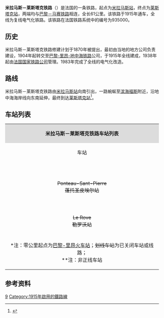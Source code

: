 {{Infobox rail system-route
|collapsed=no
|box_width=
|rail_name=米拉马斯－莱斯塔克铁路<br>{{lang|fr|Ligne de Miramas à l'Estaque}}
|banner_color=
|sec_banner_color=
|logo_filename={{法国交通标志/铁路|935000}}
|image_width=
|logo_bgcolor=
|logo_note=
|image =935000 - Ligne de Miramas à l'Estaque.png
|imagesize=
|caption=米拉马斯－莱斯塔克铁路路线图
|system_map=
|mapimage_width=
|map_bgcolor=
|locale={{FRA}}
|service_type=客货共用
|start=[[米拉马斯站|米拉马斯站]]、[[莱斯塔克站|莱斯塔克站]]
|begin_operation=1915年
|end_operation=
|operation_note=
|system_length=61km
|length_in_operation=61km
|total_length=
|status=
|line_title=线路
|lines=[[复线铁路|复线铁路]]
|stations=
|route_title=线路
|main_route=
|secondary_route=
|branch_route=
|standard=
|main_stations=[[米拉马斯站|米拉马斯站]]、[[莱斯塔克站|莱斯塔克站]]
|ridership=
|fleet_size=
|max_speed= 80-140km/h
|track_gauge=
|distance_between_mainlines=
|min_radius=
|max_grade=
|block_signal=BAPR/BAL-VB
|electrified=1500 V continu
|depot=
|operator={{法国交通数据|sncf}}
|franchise=
|hq=
|key_person=
|website=
|route_map=
}}

'''米拉马斯－莱斯塔克铁路'''（{{lang-fr|Ligne de Miramas à l'Estaque}}）是法国的一条铁路，起点为[[米拉马斯站|米拉马斯站]]，终点为[[莱斯塔克站|莱斯塔克站]]，两端均与[[巴黎－马赛铁路|巴黎－马赛铁路]]相连，全长61公里。该铁路于1915年通车，全线为复线电气化铁路。该铁路在法国铁路系统中的编号为935000。

==历史==

米拉马斯－莱斯塔克铁路修建计划于1870年被提出，最初由当地的地方公司负责建设，1904年起转交至[[巴黎-里昂-地中海铁路|巴黎-里昂-地中海铁路]]公司，于1915年全线建成，1938年起由[[法国国家铁路公司|法国国家铁路公司]]管理。1983年完成了全线的电气化改造。

==路线==
米拉马斯－莱斯塔克铁路由[[米拉马斯站|米拉马斯站]]向南引出，一路蜿蜒至[[滨海福斯|滨海福斯]]附近，沿地中海海岸线向东南延伸，最终到达[[莱斯塔克站|莱斯塔克站]]<ref name="geo">{{Cite web|url=https://www.geoportail.gouv.fr/carte|title=Carte|accessdate=2021-03-24|author=Géoportail|language=fr|publisher=Géoportail|archive-url=https://web.archive.org/web/20170129154129/https://www.geoportail.gouv.fr/carte/|archive-date=2017-01-29|dead-url=no}}</ref>。

==车站列表==
{| class="wikitable mw-collapsible " style="margin:1em auto 1em auto; font-size:smaller"
|colspan="5" align="center" style="background:#DCDCDC"|'''米拉马斯－莱斯塔克铁路车站列表'''
|-
!align="center" |车站
!align="center" |公里数*
!align="center" |交汇路线
!align="center" |本线停靠车种
!align="center" |可换乘交通
|-
|align="center" rowspan=2|{{Arret|Miramas|[[米拉马斯站|米拉马斯站]]}}
|809.278
|{{法国交通标志/铁路|830000}} [[巴黎－马赛铁路|巴黎－马赛铁路]]<small>（[[巴黎-里昂火车站|巴黎]]/[[里昂佩拉什站|里昂]]方向）</small>↑<br>{{法国交通标志/铁路|925000}} [[阿维尼翁－米拉马斯铁路|阿维尼翁－米拉马斯铁路]]<small>（[[阿维尼翁中央站|阿维尼翁]]方向）</small>↗
|align="center"|{{法国交通数据|tgv}}<br>{{法国交通数据|ter|pac}}
|{{法国交通数据|car|13}}<br>{{法国交通数据/城市公共交通|米拉马斯}}
|-
|810.427
|{{法国交通标志/铁路|830000}} [[里昂－马赛铁路|里昂－马赛铁路]]<small>（[[马赛圣夏勒站|马赛]]方向）</small>↘
|
|
|-
|align="center"|{{Arret|Istres|[[伊斯特尔站|伊斯特尔站]]}}
|820.761
|
|align="center"|{{法国交通数据|ter|pac}}
|{{法国交通数据|car|13}}
|-
|align="center"|{{Arret|Rassuen|[[拉叙昂站|拉叙昂站]]}}
|822.931
|
|align="center"|{{法国交通数据|ter|pac}}
|{{法国交通数据|car|13}}
|-
|align="center"|{{Arret|Fos-sur-Mer|[[滨海福斯站|滨海福斯站]]}}
|831.630
|
|align="center"|{{法国交通数据|ter|pac}}
|{{法国交通数据|car|13}}
|-
|align="center"|{{Arret|Port-de-Bouc|[[布克港站|布克港站]]}}
|834.402
|
|align="center"|{{法国交通数据|ter|pac}}
|{{法国交通数据|car|13}}
|-
|align="center"|{{Arret|Croix-Sainte|[[克鲁瓦桑特站|克鲁瓦桑特站]]}}
|837.332
|
|align="center"|{{法国交通数据|ter|pac}}
|{{法国交通数据|car|13}}
|-
|align="center"|{{Arret|Martigues|[[马蒂格站|马蒂格站]]}}
|839.300
|
|align="center"|{{法国交通数据|ter|pac}}
|{{法国交通数据|car|13}}
|-
|align="center"|<s>Ponteau-Sant-Pierre<br>蓬托圣皮埃尔站</s>
|842.487
|
|
|
|-
|align="center"|{{Arret|La Couronne-Carro|拉库罗讷-卡罗站}}
|846.132
|
|align="center"|{{法国交通数据|ter|pac}}
|{{法国交通数据|car|13}}
|-
|align="center"|{{Arret|Sausset-les-Pins|索塞莱潘站}}
|851.170
|
|
|{{法国交通数据|car|13}}
|-
|align="center"|{{Arret|Carry-le-Rouet|卡里勒鲁埃站}}
|854.752
|
|
|{{法国交通数据|car|13}}
|-
|align="center"|{{Arret|La Redonne-Ensuès|[[拉勒多讷-昂叙埃斯站|拉勒多讷-昂叙埃斯站]]}}
|858.708
|
|align="center"|{{法国交通数据|ter|pac}}
|{{法国交通数据|car|13}}
|-
|align="center"|{{Arret|Niolon|[[尼奥隆站|尼奥隆站]]}}
|863.894
|
|align="center"|{{法国交通数据|ter|pac}}
|{{法国交通数据|car|13}}
|-
|align="center"|<s>Le Rove<br>勒罗沃站</s>
|866.300
|
|
|
|-
|align="center"|{{Arret|L'Estaque|[[莱斯塔克站|莱斯塔克站]]}}
|870.080
|{{法国交通标志/铁路|830000}} [[巴黎－马赛铁路|巴黎－马赛铁路]]<small>（[[巴黎-里昂火车站|巴黎]]/[[里昂佩拉什站|里昂]]方向）</small>↗<br>{{法国交通标志/铁路|830000}} [[里昂－马赛铁路|里昂－马赛铁路]]<small>（[[马赛圣夏勒站|马赛]]方向）</small>↓
|align="center"|{{法国交通数据|ter|pac}}
|{{法国交通数据|car|13}}<br>{{法国交通数据/城市公共交通|马赛}}
|-
|colspan=5|<nowiki>*</nowiki>注：零公里起点为[[巴黎-里昂火车站|巴黎-里昂火车站]]；<s>划线车站</s>为已关闭车站或线路；<br><nowiki>**</nowiki>注：非正线车站
|}

==参考资料==
{{Reflist}}
[[Category:法國鐵路線|9]]
[[Category:1915年啟用的鐵路線|Category:1915年啟用的鐵路線]]